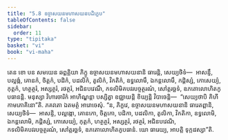 ```yaml
---
title: "5.8 ឧច្ចាសយនមហាសយនបដិក្ខេប"
tableOfContents: false
sidebar:
  order: 11
type: "tipitaka"
basket: "vi"
book: "vi-maha"
---
```



<DynamicBreadcrumb />

<Division number="254" book="vi-maha">

<Paragraph number="1168" book="vi-maha">
តេន ខោ បន សមយេន ឆព្ពគ្គិយា ភិក្ខូ ឧច្ចាសយនមហាសយនានិ ធារេន្តិ, សេយ្យថិទំ—  អាសន្ទឹ, បល្លង្កំ, គោនកំ, ចិត្តកំ, បដិកំ, បដលិកំ, តូលិកំ, វិកតិកំ, ឧទ្ធលោមឹ, ឯកន្តលោមឹ, កដ្ដិស្សំ, កោសេយ្យំ, កុត្តកំ, ហត្ថត្ថរំ, អស្សត្ថរំ, រថត្ថរំ, អជិនបវេណឹ, កទលិមិគបវរបច្ចត្ថរណំ, សៅត្តរច្ឆទំ, ឧភតោលោហិតកូបធានន្តិ. មនុស្សា វិហារចារិកំ អាហិណ្ឌន្តា បស្សិត្វា ឧជ្ឈាយន្តិ ខិយ្យន្តិ វិបាចេន្តិ—  “សេយ្យថាបិ គិហី កាមភោគិនោ”តិ. ភគវតោ ឯតមត្ថំ អារោចេសុំ. “ន, ភិក្ខវេ, ឧច្ចាសយនមហាសយនានិ ធារេតព្ពានិ, សេយ្យថិទំ—  អាសន្ទិ, បល្លង្កោ, គោនកោ, ចិត្តកោ, បដិកា, បដលិកា, តូលិកា, វិកតិកា, ឧទ្ធលោមិ, ឯកន្តលោមិ, កដ្ដិស្សំ, កោសេយ្យំ, កុត្តកំ, ហត្ថត្ថរំ, អស្សត្ថរំ, រថត្ថរំ, អជិនបវេណិ, កទលិមិគបវរបច្ចត្ថរណំ, សៅត្តរច្ឆទំ, ឧភតោលោហិតកូបធានំ. យោ ធារេយ្យ, អាបត្តិ ទុក្កដស្សា”តិ.
</Paragraph>
</Division>